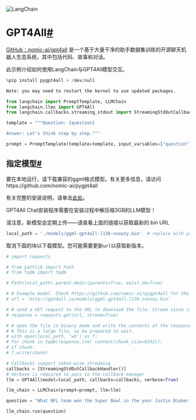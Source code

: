 

<Head>
  <script>
    {
      `(function() {
         var _hmt = _hmt || [];
(function() {
  var hm = document.createElement("script");
  hm.src = "https://hm.baidu.com/hm.js?e60fb290e204e04c5cb6f79b0ac1e697";
  var s = document.getElementsByTagName("script")[0]; 
  s.parentNode.insertBefore(hm, s);
})();
       })();`
    }
  </script>
</Head>

![LangChain](https://pica.zhimg.com/50/v2-56e8bbb52aa271012541c1fe1ceb11a2_r.gif)





GPT4All[#](#gpt4all "永久链接")
===========================

[GitHub：nomic-ai/gpt4all](https://github.com/nomic-ai/gpt4all) 是一个基于大量干净的助手数据集训练的开源聊天机器人生态系统，其中包括代码、故事和对话。

此示例介绍如何使用LangChain与GPT4All模型交互。

```python
%pip install pygpt4all > /dev/null

```

```python
Note: you may need to restart the kernel to use updated packages.

```

```python
from langchain import PromptTemplate, LLMChain
from langchain.llms import GPT4All
from langchain.callbacks.streaming_stdout import StreamingStdOutCallbackHandler

```

```python
template = """Question: {question}

Answer: Let's think step by step."""

prompt = PromptTemplate(template=template, input_variables=["question"])

```

指定模型[#](#specify-model "永久链接")
------------------------------

要在本地运行，请下载兼容的ggml格式模型。有关更多信息，请访问https://github.com/nomic-ai/pygpt4all

有关完整的安装说明，请单击[此处](https://gpt4all.io/index.html)。

GPT4All Chat安装程序需要在安装过程中解压缩3GB的LLM模型！

请注意，新模型会定期上传——请查看上面的链接以获取最新的.bin URL

```python
local_path = './models/ggml-gpt4all-l13b-snoozy.bin'  # replace with your desired local file path

```

取消下面的块以下载模型。您可能需要更新`url`以获取新版本。

```python
# import requests

# from pathlib import Path
# from tqdm import tqdm

# Path(local_path).parent.mkdir(parents=True, exist_ok=True)

# # Example model. Check https://github.com/nomic-ai/pygpt4all for the latest models.
# url = 'http://gpt4all.io/models/ggml-gpt4all-l13b-snoozy.bin'

# # send a GET request to the URL to download the file. Stream since it's large
# response = requests.get(url, stream=True)

# # open the file in binary mode and write the contents of the response to it in chunks
# # This is a large file, so be prepared to wait.
# with open(local_path, 'wb') as f:
# for chunk in tqdm(response.iter_content(chunk_size=8192)):
# if chunk:
# f.write(chunk)

```

```python
# Callbacks support token-wise streaming
callbacks = [StreamingStdOutCallbackHandler()]
# Verbose is required to pass to the callback manager
llm = GPT4All(model=local_path, callbacks=callbacks, verbose=True)

```

```python
llm_chain = LLMChain(prompt=prompt, llm=llm)

```

```python
question = "What NFL team won the Super Bowl in the year Justin Bieber was born?"

llm_chain.run(question)

```

